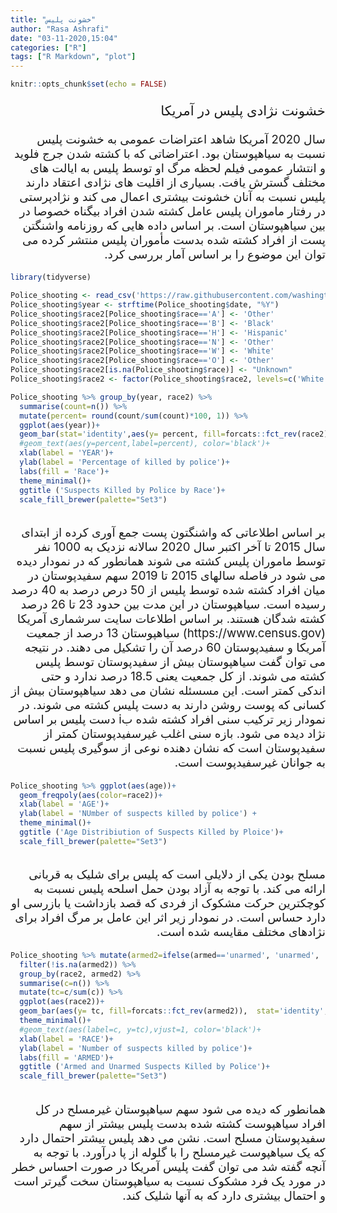 ```yaml
---
title: "خشونت پلیس"
author: "Rasa Ashrafi"
date: "03-11-2020,15:04"
categories: ["R"]
tags: ["R Markdown", "plot"]
---
```


```r
knitr::opts_chunk$set(echo = FALSE)
```
<div dir='rtl'>
<p style='font-size:16pt'>
خشونت نژادی پلیس در آمریکا
</p>
<p style='font-size:14pt'>
سال 2020 آمریکا شاهد اعتراضات عمومی به خشونت پلیس نسبت به سیاهپوستان بود. اعتراضاتی که با کشته شدن جرج فلوید و انتشار عمومی فیلم لحظه مرگ او توسط پلیس به ایالت های مختلف گسترش یافت. بسیاری از اقلیت های نژادی اعتقاد دارند پلیس نسبت به آنان خشونت بیشتری اعمال می کند و نژادپرستی در رفتار ماموران پلیس عامل کشته شدن افراد بیگناه خصوصا در بین سیاهپوستان است. بر اساس داده هایی که روزنامه واشنگتن پست از افراد کشته شده بدست مأموران پلیس منتشر کرده می توان این موضوع را بر اساس آمار بررسی کرد.
</p>
</div>
```r
library(tidyverse)
```

```r
Police_shooting <- read_csv('https://raw.githubusercontent.com/washingtonpost/data-police-shootings/master/fatal-police-shootings-data.csv')
Police_shooting$year <- strftime(Police_shooting$date, "%Y")
Police_shooting$race2[Police_shooting$race=='A'] <- 'Other'
Police_shooting$race2[Police_shooting$race=='B'] <- 'Black'
Police_shooting$race2[Police_shooting$race=='H'] <- 'Hispanic'
Police_shooting$race2[Police_shooting$race=='N'] <- 'Other'
Police_shooting$race2[Police_shooting$race=='W'] <- 'White'
Police_shooting$race2[Police_shooting$race=='O'] <- 'Other'
Police_shooting$race2[is.na(Police_shooting$race)] <- "Unknown"
Police_shooting$race2 <- factor(Police_shooting$race2, levels=c('White', 'Black', 'Hispanic', 'Asian', 'Native American', 'Other', 'Unknown'))
```


```r

Police_shooting %>% group_by(year, race2) %>%
  summarise(count=n()) %>% 
  mutate(percent= round(count/sum(count)*100, 1)) %>% 
  ggplot(aes(year))+
  geom_bar(stat='identity',aes(y= percent, fill=forcats::fct_rev(race2)), position=position_dodge())+
  #geom_text(aes(y=percent,label=percent), color='black')+
  xlab(label = 'YEAR')+
  ylab(label = 'Percentage of killed by police')+
  labs(fill = 'Race')+
  theme_minimal()+
  ggtitle ('Suspects Killed by Police by Race')+
  scale_fill_brewer(palette="Set3")
 
```
<div dir='rtl'>
<p style='font-size:14pt'>
بر اساس اطلاعاتی که واشنگتون پست جمع آوری کرده از ابتدای سال 2015 تا آخر اکتبر سال 2020 سالانه نزدیک به 1000 نفر توسط ماموران پلیس کشته می شوند
 همانطور که در نمودار دیده می شود در فاصله سالهای 2015 تا 2019 سهم سفیدپوستان در میان افراد کشته شده توسط پلیس از 50 درص درصد به 40 درصد رسیده است.
سیاهپوستان در این مدت بین حدود 23 تا 26 درصد کشته شدگان هستند. 
 بر اساس اطلاعات سایت سرشماری آمریکا (https://www.census.gov) سیاهپوستان 13 درصد   از جمعیت آمریکا و سفیدپوستان 60 درصد آن را تشکیل می دهند. در نتیجه می توان گفت  سیاهپوستان بیش از سفیدپوستان توسط پلیس کشته می شوند. از کل جمعیت یعنی 18.5 درصد ندارد و حتی اندکی کمتر است. این مسسئله نشان می دهد سیاهپوستان بیش از کسانی که پوست روشن دارند به دست پلیس کشته می شوند.  در نمودار زیر ترکیب سنی افراد کشته شده بi دست پلیس بر اساس نژاد دیده می شود. بازه سنی اغلب غیرسفیدپوستان کمتر از سفیدپوستان است که نشان دهنده نوعی از سوگیری پلیس نسبت به جوانان غیرسفیدپوست است. 
</p>
</div>
```r

Police_shooting %>% ggplot(aes(age))+
  geom_freqpoly(aes(color=race2))+
  xlab(label = 'AGE')+
  ylab(label = 'NUmber of suspects killed by police') + 
  theme_minimal()+
  ggtitle ('Age Distribiution of Suspects Killed by Ploice')+
  scale_fill_brewer(palette="Set3")
 
```
<div dir='rtl'>
<p style='font-size:14pt'>
مسلح بودن یکی از دلایلی است که پلیس برای شلیک به قربانی ارائه می کند. با توجه به آزاد بودن حمل اسلحه پلیس نسبت به کوچکترین حرکت مشکوک از فردی که قصد بازداشت یا بازرسی او دارد حساس است. در  نمودار زیر اثر این عامل بر مرگ افراد برای نژادهای مختلف مقایسه شده است. 
</p>
</div>
```r

Police_shooting %>% mutate(armed2=ifelse(armed=='unarmed', 'unarmed', 'armed')) %>% 
  filter(!is.na(armed2)) %>% 
  group_by(race2, armed2) %>% 
  summarise(c=n()) %>% 
  mutate(tc=c/sum(c)) %>% 
  ggplot(aes(race2))+
  geom_bar(aes(y= tc, fill=forcats::fct_rev(armed2)),  stat='identity', width = 0.5)+
  theme_minimal()+
  #geom_text(aes(label=c, y=tc),vjust=1, color='black')+
  xlab(label = 'RACE')+
  ylab(label = 'Number of suspects killed by police')+
  labs(fill = 'ARMED')+
  ggtitle ('Armed and Unarmed Suspects Killed by Police')+
  scale_fill_brewer(palette="Set3")
  
```
<div dir='rtl'>
<p style='font-size:14pt'>
همانطور که دیده می شود سهم سیاهپوستان غیرمسلح در کل افراد سیاهپوست کشته شده بدست پلیس بیشتر از سهم سفیدپوستان مسلح است. نشن می دهد پلیس بیشتر احتمال دارد که یک سیاهپوست غیرمسلح را با گلوله از پا درآورد.
با توجه به آنچه گفته شد می توان گفت پلیس آمریکا در صورت احساس خطر در مورد یک فرد مشکوک نسبت به سیاهپوستان سخت گیرتر است و احتمال بیشتری دارد که به آنها شلیک کند.
</p>
</div>
